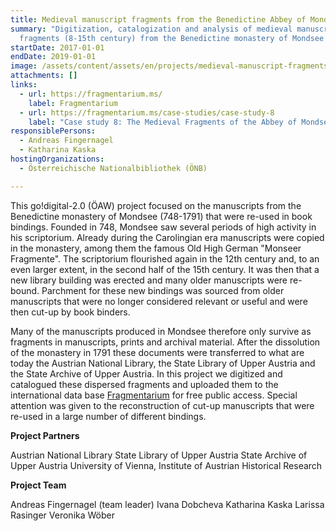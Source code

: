 ```yaml
---
title: Medieval manuscript fragments from the Benedictine Abbey of Mondsee
summary: "Digitization, catalogization and analysis of medieval manuscript
  fragments (8-15th century) from the Benedictine monastery of Mondsee "
startDate: 2017-01-01
endDate: 2019-01-01
image: /assets/content/assets/en/projects/medieval-manuscript-fragments-benedictine-abbey-mondsee/fragmentarium_f-ke4l_cod3671_initiale_rekonstruktion.jpg_max-1.jpg
attachments: []
links:
  - url: https://fragmentarium.ms/
    label: Fragmentarium
  - url: https://fragmentarium.ms/case-studies/case-study-8
    label: "Case study 8: The Medieval Fragments of the Abbey of Mondsee"
responsiblePersons:
  - Andreas Fingernagel
  - Katharina Kaska
hostingOrganizations:
  - Österreichische Nationalbibliothek (ÖNB)

---
```

This go!digital-2.0 (ÖAW) project focused on the manuscripts from the Benedictine monastery of Mondsee (748-1791) that were re-used in book bindings. Founded in 748, Mondsee saw several periods of high activity in his scriptorium. Already during the Carolingian era manuscripts were copied in the monastery, among them the famous Old High German "Monseer Fragmente". The scriptorium flourished again in the 12th century and, to an even larger extent, in the second half of the 15th century. It was then that a new library building was erected and many older manuscripts were re-bound. Parchment for these new bindings was sourced from older manuscripts that were no longer considered relevant or useful and were then cut-up by book binders.

Many of the manuscripts produced in Mondsee therefore only survive as fragments in manuscripts, prints and archival material. After the dissolution of the monastery in 1791 these documents were transferred to what are today the Austrian National Library, the State Library of Upper Austria and the State Archive of Upper Austria. In this project we digitized and catalogued these dispersed fragments and uploaded them to the international data base [Fragmentarium](http://www.fragmentarium.ms) for free public access. Special attention was given to the reconstruction of cut-up manuscripts that were re-used in a large number of different bindings.

**Project Partners**

Austrian National Library
State Library of Upper Austria
State Archive of Upper Austria
University of Vienna, Institute of Austrian Historical Research

**Project Team**

Andreas Fingernagel (team leader)
Ivana Dobcheva
Katharina Kaska
Larissa Rasinger
Veronika Wöber
